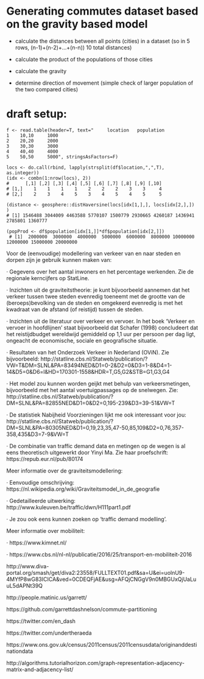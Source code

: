 
# Generating commutes dataset based on the gravity based model 

- calculate the distances between all points (cities) in a dataset (so in 5 rows, (n-1)+(n-2)+...+(n-n)) 10 total distances)

- calculate the product of the populations of those cities

- calculate the gravity

- determine direction of movement (simple check of larger population of the two compared cities)



# draft setup:

    f <- read.table(header=T, text="     location   population
    1    10,10     1000
    2    20,20     2000 
    3    30,30     3000
    4    40,40     4000
    5    50,50     5000", stringsAsFactors=F)

    locs <- do.call(rbind, lapply(strsplit(df$location,",",T), as.integer))
    (idx <- combn(1:nrow(locs), 2))
    #      [,1] [,2] [,3] [,4] [,5] [,6] [,7] [,8] [,9] [,10]
    # [1,]    1    1    1    1    2    2    2    3    3     4
    # [2,]    2    3    4    5    3    4    5    4    5     5

    (distance <- geosphere::distHaversine(locs[idx[1,],], locs[idx[2,],]) )
    # [1] 1546488 3044009 4463588 5770107 1500779 2930665 4260187 1436941 2785801 1360777

    (popProd <- df$population[idx[1,]]*df$population[idx[2,]])
     # [1]  2000000  3000000  4000000  5000000  6000000  8000000 10000000 12000000 15000000 20000000
 
 
 
 Voor de (eenvoudige) modellering van verkeer van en naar steden en dorpen zijn je gebruik kunnen maken van:

·         Gegevens over het aantal inwoners en het percentage werkenden. Zie de regionale kerncijfers op StatLine.

·         Inzichten uit de graviteitstheorie: je kunt bijvoorbeeld aannemen dat het verkeer tussen twee steden evenredig toeneemt met de grootte van de (beroeps)bevolking van de steden en omgekeerd evenredig is met het kwadraat van de afstand (of reistijd) tussen de steden.

·         Inzichten uit de literatuur over verkeer en vervoer. In het boek ‘Verkeer en vervoer in hoofdlijnen’ staat bijvoorbeeld dat Schafer (1998) concludeert dat het reistijdbudget wereldwijd gemiddeld op 1,1 uur per persoon per dag ligt, ongeacht de economische, sociale en geografische situatie.

·         Resultaten van het Onderzoek Verkeer in Nederland (OViN). Zie bijvoorbeeld: http://statline.cbs.nl/Statweb/publication/?VW=T&DM=SLNL&PA=83494NED&D1=0-2&D2=0&D3=1-8&D4=1-14&D5=0&D6=l&HD=170301-1558&HDR=T,G5,G2&STB=G1,G3,G4

·         Het model zou kunnen worden geijkt met behulp van verkeersmetingen, bijvoorbeeld met het aantal voertuigpassages op de snelwegen. Zie: http://statline.cbs.nl/Statweb/publication/?DM=SLNL&PA=82855NED&D1=0&D2=0,195-239&D3=39-51&VW=T

·         De statistiek Nabijheid Voorzieningen lijkt me ook interessant voor jou: http://statline.cbs.nl/Statweb/publication/?DM=SLNL&PA=80305NED&D1=0,19,23,35,47-50,85,109&D2=0,76,357-358,435&D3=7-9&VW=T

·         De combinatie van traffic demand data en metingen op de wegen is al eens theoretisch uitgewerkt door Yinyi Ma. Zie haar proefschrift: https://repub.eur.nl/pub/80174

 

Meer informatie over de graviteitsmodellering:

·         Eenvoudige omschrijving: https://nl.wikipedia.org/wiki/Graviteitsmodel_in_de_geografie

·         Gedetailleerde uitwerking: http://www.kuleuven.be/traffic/dwn/H111part1.pdf

·         Je zou ook eens kunnen zoeken op ‘traffic demand modelling’.

 

Meer informatie over mobiliteit:

·         https://www.kimnet.nl/

·         https://www.cbs.nl/nl-nl/publicatie/2016/25/transport-en-mobiliteit-2016


http://www.diva-portal.org/smash/get/diva2:23558/FULLTEXT01.pdf&sa=U&ei=uolnU9-4MYfP8wG83ICICA&ved=0CDEQFjAE&usg=AFQjCNGgV9n0MBGUxQjUaLuuL5dAPNt39Q

http://people.matinic.us/garrett/ 

https://github.com/garrettdashnelson/commute-partitioning 

https://twitter.com/en_dash 

https://twitter.com/undertheraeda


https://www.ons.gov.uk/census/2011census/2011censusdata/originanddestinationdata

http://algorithms.tutorialhorizon.com/graph-representation-adjacency-matrix-and-adjacency-list/




